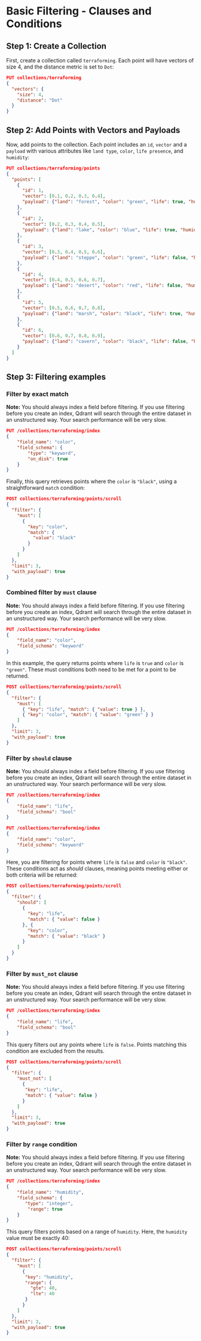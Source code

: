 
# Basic Filtering - Clauses and Conditions

## Step 1: Create a Collection

First, create a collection called `terraforming`. Each point will have vectors of size 4, and the distance metric is set to `Dot`:

```json withRunButton="true"
PUT collections/terraforming
{
  "vectors": {
    "size": 4,
    "distance": "Dot"
  }
}
```

## Step 2: Add Points with Vectors and Payloads

Now, add points to the collection. Each point includes an `id`,  `vector` and a `payload` with various attributes like `land type`, `color`, `life presence`, and `humidity`:

```json withRunButton="true"
PUT collections/terraforming/points
{
  "points": [
    {
      "id": 1,
      "vector": [0.1, 0.2, 0.3, 0.4],
      "payload": {"land": "forest", "color": "green", "life": true, "humidity": 40}
    },
    {
      "id": 2,
      "vector": [0.2, 0.3, 0.4, 0.5],
      "payload": {"land": "lake", "color": "blue", "life": true, "humidity": 100}
    },
    {
      "id": 3,
      "vector": [0.3, 0.4, 0.5, 0.6],
      "payload": {"land": "steppe", "color": "green", "life": false, "humidity": 25}
    },
    {
      "id": 4,
      "vector": [0.4, 0.5, 0.6, 0.7],
      "payload": {"land": "desert", "color": "red", "life": false, "humidity": 5}
    },
    {
      "id": 5,
      "vector": [0.5, 0.6, 0.7, 0.8],
      "payload": {"land": "marsh", "color": "black", "life": true, "humidity": 90}
    },
    {
      "id": 6,
      "vector": [0.6, 0.7, 0.8, 0.9],
      "payload": {"land": "cavern", "color": "black", "life": false, "humidity": 15}
    }
  ]
}
```

## Step 3: Filtering examples

### Filter by exact match

**Note:** You should always index a field before filtering. If you use filtering before you create an index, Qdrant will search through the entire dataset in an unstructured way. Your search performance will be very slow.

```json withRunButton="true"
PUT /collections/terraforming/index
{
    "field_name": "color",
    "field_schema": {
        "type": "keyword",
        "on_disk": true
    }
}
```

Finally, this query retrieves points where the `color` is `"black"`, using a straightforward `match` condition:

```json withRunButton="true"
POST collections/terraforming/points/scroll
{
  "filter": {
    "must": [
      {
        "key": "color",
        "match": {
          "value": "black"
        }
      }
    ]
  },
  "limit": 3,
  "with_payload": true
}
```

### Combined filter by `must` clause

**Note:** You should always index a field before filtering. If you use filtering before you create an index, Qdrant will search through the entire dataset in an unstructured way. Your search performance will be very slow.

```json withRunButton="true"
PUT /collections/terraforming/index
{
    "field_name": "color",
    "field_schema": "keyword"
}
```

In this example, the query returns points where `life` is `true` and `color` is `"green"`. These must conditions both need to be met for a point to be returned.

```json withRunButton=true
POST collections/terraforming/points/scroll
{
  "filter": {
    "must": [
      { "key": "life", "match": { "value": true } },
      { "key": "color", "match": { "value": "green" } }
    ]
  },
  "limit": 3,
  "with_payload": true
}
```

### Filter by `should` clause

**Note:** You should always index a field before filtering. If you use filtering before you create an index, Qdrant will search through the entire dataset in an unstructured way. Your search performance will be very slow.

```json withRunButton="true"
PUT /collections/terraforming/index
{
    "field_name": "life",
    "field_schema": "bool"
}
```

```json withRunButton="true"
PUT /collections/terraforming/index
{
    "field_name": "color",
    "field_schema": "keyword"
}
```

Here, you are filtering for points where `life` is `false` and `color` is `"black"`. These conditions act as *should* clauses, meaning points meeting either or both criteria will be returned:

```json withRunButton=true
POST collections/terraforming/points/scroll
{
  "filter": {
    "should": [
      {
        "key": "life",
        "match": { "value": false }
      }, {
        "key": "color",
        "match": { "value": "black" }
      }
    ]
  }
}
```

### Filter by `must_not` clause

**Note:** You should always index a field before filtering. If you use filtering before you create an index, Qdrant will search through the entire dataset in an unstructured way. Your search performance will be very slow.

```json withRunButton="true"
PUT /collections/terraforming/index
{
    "field_name": "life",
    "field_schema": "bool"
}
```

This query filters out any points where `life` is `false`. Points matching this condition are excluded from the results.

```json withRunButton=true
POST collections/terraforming/points/scroll
{
  "filter": {
    "must_not": [
      {
       "key": "life",
       "match": { "value": false }
      }
    ]
  },
  "limit": 3,
  "with_payload": true
}
```

### Filter by `range` condition

**Note:** You should always index a field before filtering. If you use filtering before you create an index, Qdrant will search through the entire dataset in an unstructured way. Your search performance will be very slow.

```json withRunButton="true"
PUT /collections/terraforming/index
{
    "field_name": "humidity",
    "field_schema": {
       "type": "integer",
        "range": true
    }
}
```

This query filters points based on a range of `humidity`. Here, the `humidity` value must be exactly 40:

```json withRunButton="true"
POST collections/terraforming/points/scroll
{
  "filter": {
    "must": [
      {
       "key": "humidity",
       "range": {
         "gte": 40,
         "lte": 40
       }
      }
    ]
  },
  "limit": 3,
  "with_payload": true
}
```
